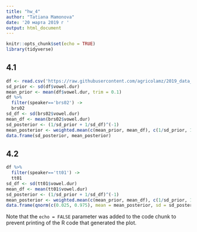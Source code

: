---
title: "hw_4"
author: "Tatiana Mamonova"
date: '20 марта 2019 г '
output: html_document
---

```{r setup, include=FALSE}
knitr::opts_chunk$set(echo = TRUE)
library(tidyverse)
```

## 4.1
```{r }
df <- read.csv('https://raw.githubusercontent.com/agricolamz/2019_data_analysis_for_linguists/master/data/students/tatianamamonova/hw4_Advanced_Bayesian/hw4_caretta.csv')
sd_prior <- sd(df$vowel.dur)
mean_prior <- mean(df$vowel.dur, trim = 0.1)
df %>%
  filter(speaker=='brs02') ->
  brs02
sd_df <- sd(brs02$vowel.dur)
mean_df <- mean(brs02$vowel.dur)
sd_posterior <- (1/sd_prior + 1/sd_df)^(-1)
mean_posterior <- weighted.mean(c(mean_prior, mean_df), c(1/sd_prior, 1/sd_df))
data.frame(sd_posterior, mean_posterior)
```

## 4.2
```{r pressure, echo=FALSE}
df %>%
  filter(speaker=='tt01') ->
  tt01
sd_df <- sd(tt01$vowel.dur)
mean_df <- mean(tt01$vowel.dur)
sd_posterior <- (1/sd_prior + 1/sd_df)^(-1)
mean_posterior <- weighted.mean(c(mean_prior, mean_df), c(1/sd_prior, 1/sd_df))
data.frame(qnorm(c(0.025, 0.975), mean = mean_posterior, sd = sd_posterior))

```

Note that the `echo = FALSE` parameter was added to the code chunk to prevent printing of the R code that generated the plot.
